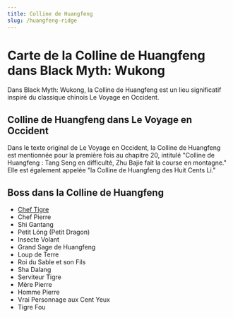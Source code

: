 ```yaml
---
title: Colline de Huangfeng
slug: /huangfeng-ridge
---
```


# Carte de la Colline de Huangfeng dans Black Myth: Wukong

Dans Black Myth: Wukong, la Colline de Huangfeng est un lieu significatif inspiré du classique chinois Le Voyage en Occident.

## Colline de Huangfeng dans Le Voyage en Occident

Dans le texte original de Le Voyage en Occident, la Colline de Huangfeng est mentionnée pour la première fois au chapitre 20, intitulé "Colline de Huangfeng : Tang Seng en difficulté, Zhu Bajie fait la course en montagne." Elle est également appelée "la Colline de Huangfeng des Huit Cents Li."

## Boss dans la Colline de Huangfeng

- [Chef Tigre](/docs/tiger-vanguard)
- Chef Pierre
- Shi Gantang
- Petit Lóng (Petit Dragon)
- Insecte Volant
- Grand Sage de Huangfeng
- Loup de Terre
- Roi du Sable et son Fils
- Sha Dalang
- Serviteur Tigre
- Mère Pierre
- Homme Pierre
- Vrai Personnage aux Cent Yeux
- Tigre Fou

